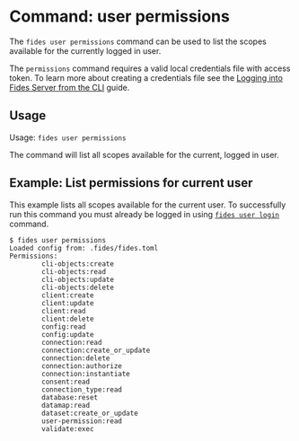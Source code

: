 
# Command: user permissions

The ```fides user permissions``` command can be used to list the scopes available for the currently logged in user.

The ```permissions``` command requires a valid local credentials file with access token. To learn more about creating a credentials file see the [Logging into Fides Server from the CLI](/dev-docs/cli/webserver) guide.

## Usage
Usage: ```fides user permissions```

The command will list all scopes available for the current, logged in user.

## Example: List permissions for current user
This example lists all scopes available for the current user. To successfully run this command you must already be logged in using [```fides user login```](/dev-docs/cli/auth/cmd-login) command.

```console
$ fides user permissions
Loaded config from: .fides/fides.toml
Permissions:
        cli-objects:create
        cli-objects:read
        cli-objects:update
        cli-objects:delete
        client:create
        client:update
        client:read
        client:delete
        config:read
        config:update
        connection:read
        connection:create_or_update
        connection:delete
        connection:authorize
        connection:instantiate
        consent:read
        connection_type:read
        database:reset
        datamap:read
        dataset:create_or_update
        user-permission:read
        validate:exec
```